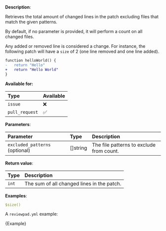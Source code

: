 
**Description**:

Retrieves the total amount of changed lines in the patch excluding files that match the given patterns.

By default, if no parameter is provided, it will perform a count on all changed files.

Any added or removed line is considered a change. For instance, the following patch will have a `size` of 2 (one line removed and one line added).

```diff
function helloWorld() {
-   return "Hello"
+   return "Hello World"
}
```

**Available for:**

| Type           | Available |
| :------------- | :-------- |
| `issue`        | ❌        |
| `pull_request` | ✅        |

**Parameters**:

| Parameter                      | Type     | Description                              |
| :----------------------------- | :------- | :--------------------------------------- |
| `excluded_patterns` (optional) | []string | The file patterns to exclude from count. |

**Return value**:

| Type  | Description                                |
| :---- | :----------------------------------------- |
| `int` | The sum of all changed lines in the patch. |

**Examples**:

```yml
$size()
```

A `reviewpad.yml` example:

<CodeBlock language="yml">{Example}</CodeBlock>

